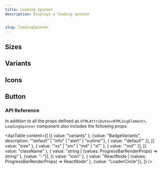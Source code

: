 ```yaml
---
title: Loading Spinner
description: Displays a loading spinner


slug: loadingSpinner
---
```


<ComponentPreview name="loadingSpinner/preview" />

## Sizes

<ComponentPreview name="loadingSpinner/sizes" />

## Variants

<ComponentPreview name="loadingSpinner/variants" />

## Icons

<ComponentPreview name="loadingSpinner/icons" />

## Button

<ComponentPreview name="loadingSpinner/button" />

### API Reference

In addition to all the props defined as `HTMLAttributes<HTMLSvgElement>`, `LoadingSpinner` component also includes the following props:

<ApiTable
    content={[
        [{ value: "variants" }, {value: "BadgeVariants", description: '"default" | "info" | "alert" | "outline"'}, { value: '"default"' }],
        [{ value: "size" }, { value: '"xs" | "sm" | "md" | "xl"' }, { value: '"md"' }],
        [{ value: "className" }, { value: "string | (values: ProgressBarRenderProps) => string" }, {value: "-"}],
        [{ value: "icon" }, { value: "ReactNode | (values: ProgressBarRenderProps) => ReactNode" }, {value: "LoaderCircle"}],
    ]}
/>